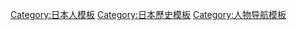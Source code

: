 {{template category|topic=[[日本歷史|日本歷史]][[人物|人物]]}}

[[Category:日本人模板|Category:日本人模板]]
[[Category:日本歷史模板|Category:日本歷史模板]]
[[Category:人物导航模板|Category:人物导航模板]]
